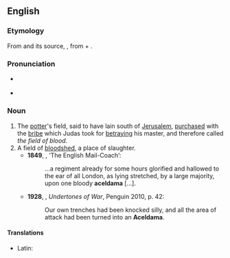 ==English==

===Etymology===
From {{bor|en|el|Ἁκελδαμά}} and its source, {{der|en|grc|Ἀκελδαμάχ}}, from {{der|en|arc|חקל||field|sc=Hebr}} + {{m|arc|דמא||blood|sc=Hebr}}.

===Pronunciation===
* {{a|UK|US}} {{IPA|en|/əˈsɛldəmə/|/əˈkeldəmə/}}
* {{hyphenation|en|a|cel|da|ma}}

===Noun===
{{en-noun}}

# The [[potter]]'s field, said to have lain south of [[Jerusalem]], [[purchased]] with the [[bribe]] which Judas took for [[betraying]] his master, and therefore called ''the field of blood''.
# A field of [[bloodshed]], a place of slaughter. {{defdate|from 17th c.}}
#* '''1849''', {{w|Thomas de Quincey}}, ‘The English Mail-Coach’:
#*: …a regiment already for some hours glorified and hallowed to the ear of all London, as lying stretched, by a large majority, upon one bloody '''aceldama''' […].
#* '''1928''', {{w|Edmund Blunden}}, ''Undertones of War'', Penguin 2010, p. 42:
#*: Our own trenches had been knocked silly, and all the area of attack had been turned into an '''Aceldama'''.

====Translations====
{{trans-top|the potter's field purchased with the bribe which Judas took for betraying his master}}
{{trans-mid}}
{{trans-bottom}}

{{trans-top|figuratively, a field of bloodshed}}
{{trans-mid}}
{{trans-bottom}}

{{checktrans-top}}
* Latin: {{t-check|la|aceldama|f}}
{{trans-mid}}
{{trans-bottom}}